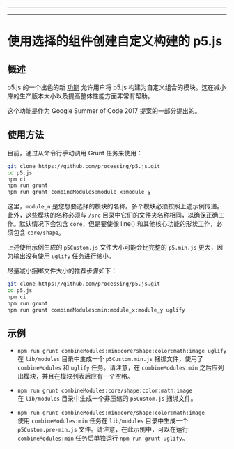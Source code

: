 
---

---
# 使用选择的组件创建自定义构建的 p5.js

## 概述

p5.js 的一个出色的新 [功能](https://github.com/processing/p5.js/pull/2051) 允许用户将 p5.js 构建为自定义组合的模块。这在减小库的生产版本大小以及提高整体性能方面非常有帮助。

这个功能是作为 Google Summer of Code 2017 提案的一部分提出的。

## 使用方法

目前，通过从命令行手动调用 Grunt 任务来使用：

```sh
git clone https://github.com/processing/p5.js.git
cd p5.js
npm ci
npm run grunt
npm run grunt combineModules:module_x:module_y
```

这里，`module_n` 是您想要选择的模块的名称。多个模块必须按照上述示例传递。此外，这些模块的名称必须与 `/src` 目录中它们的文件夹名称相同，以确保正确工作。默认情况下会包含 `core`，但是要使像 line() 和其他核心功能的形状工作，必须包含 `core/shape`。

上述使用示例生成的 `p5Custom.js` 文件大小可能会比完整的 `p5.min.js` 更大，因为输出没有使用 `uglify` 任务进行缩小。

尽量减小捆绑文件大小的推荐步骤如下：

```sh
git clone https://github.com/processing/p5.js.git
cd p5.js
npm ci
npm run grunt
npm run grunt combineModules:min:module_x:module_y uglify
```

## 示例

- `npm run grunt combineModules:min:core/shape:color:math:image uglify`  
  在 `lib/modules` 目录中生成一个 `p5Custom.min.js` 捆绑文件，使用了 `combineModules` 和 `uglify` 任务。请注意，在 `combineModules:min` 之后应列出模块，并且在模块列表后应有一个空格。

- `npm run grunt combineModules:core/shape:color:math:image`  
  在 `lib/modules` 目录中生成一个非压缩的 `p5Custom.js` 捆绑文件。

- `npm run grunt combineModules:min:core/shape:color:math:image`  
  使用 `combineModules:min` 任务在 `lib/modules` 目录中生成一个 `p5Custom.pre-min.js` 文件。请注意，在此示例中，可以在运行 `combineModules:min` 任务后单独运行 `npm run grunt uglify`。

  